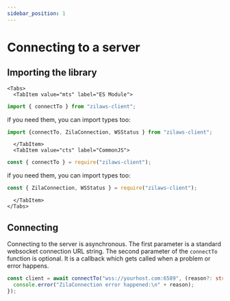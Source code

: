 ```yaml
---
sidebar_position: 1
---
```



# Connecting to a server


## Importing the library


```mdx-code-block
<Tabs>
  <TabItem value="mts" label="ES Module">
```
```ts
import { connectTo } from "zilaws-client";
```

if you need them, you can import types too:
```ts
import {connectTo, ZilaConnection, WSStatus } from "zilaws-client";
```

```mdx-code-block 
  </TabItem>
  <TabItem value="cts" label="CommonJS">
```
  ```ts
const { connectTo } = require("zilaws-client");
```

if you need them, you can import types too:
```ts
const { ZilaConnection, WSStatus } = require("zilaws-client");
```
```mdx-code-block
  </TabItem>
</Tabs>
```

## Connecting
Connecting to the server is asynchronous. The first parameter is a standard websocket connection URL string. The second parameter of the `connectTo` function is optional. It is a callback which gets called when a problem or error happens.
```ts
const client = await connectTo("wss://yourhost.com:6589", (reason?: string) => {
  console.error("ZilaConnection error happened:\n" + reason);
});
```